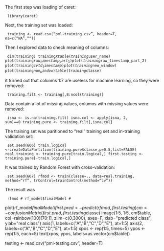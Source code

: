 The first step was loading of caret:

<code>
library(caret)
</code>

Next, the training set was loaded:

<code>
training <- read.csv("pml-training.csv", header=T, na=c("NA",""))
</code>

Then I explored data to check meaning of columns:

<code>
dim(training)
training$X
table(training$user_name)
plot(training$raw_timestamp_part_1)
plot(training$raw_timestamp_part_2)
plot(training$cvtd_timestamp)
plot(training$new_window)
plot(training$num_window)
table(training$classe)
</code>

it turned out that columns 1:7 are useless for machine learning, so they were removed:

<code>
training.filt <- training[,8:ncol(training)]
</code>

Data contain a lot of missing values, columns with missing values were removed:

<code>
isna <- is.na(training.filt)
isna.col <- apply(isna, 2, sum)==0
training.pure <- training.filt[,isna.col]
</code>

The training set was paritioned to "real" training set and in-training validation set:

<code>
set.seed(666)
train.logical <-createDataPartition(training.pure$classe,p=0.5,list=FALSE)
real.training <- training.pure[train.logical,]
first.testing <- training.pure[-train.logical,]
</code>

It was trained by Random Forest with cross-validation:

<code>
set.seed(667)
rfmod <- train(classe~., data=real.training,
               method="rf", trControl=trainControl(method="cv"))
</code>

The result was

<code>
rfmod
#
rf_model$finalModel
#
</code>

plot(rf_model$finalModel)
first.pred <- predict(rfmod, first.testing)
cm<-confusionMatrix(first.pred, first.testing$classe)
image(1:5, 1:5, cm$table, col=rainbow(100)[70:1], zlim=c(0,3000),
      axes=F, xlab="predicted class", ylab="real class")
axis(1, labels=c("A","B","C","D","E"), at=1:5)
axis(2, labels=c("A","B","C","D","E"), at=1:5)
xpos <- rep(1:5, times=5)
ypos <- rep(1:5, each=5)
text(xpos, ypos, labels=as.vector(cm$table))

testing <- read.csv("pml-testing.csv", header=T)
